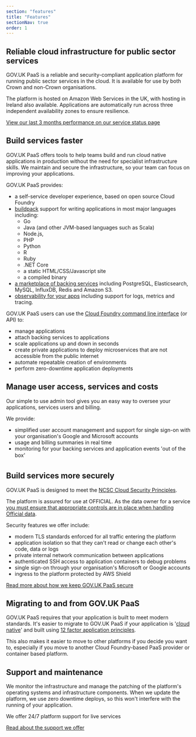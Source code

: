 ```yaml
---
section: "features"
title: "Features"
sectionNav: true
order: 1
---
```


## Reliable cloud infrastructure for public sector services

GOV.UK PaaS is a reliable and security-compliant application platform for running public sector services in the cloud. It is available for use by both Crown and non-Crown organisations.

The platform is hosted on Amazon Web Services in the UK, with hosting in Ireland also available. Applications are automatically run across three independent availability zones to ensure resilience.

[View our last 3 months performance on our service status page](https://status.cloud.service.gov.uk/)

## Build services faster

GOV.UK PaaS offers tools to help teams build and run cloud native applications in production without the need for specialist infrastructure skills. We maintain and secure the infrastructure, so your team can focus on improving your applications.

GOV.UK PaaS provides:

-   a self-service developer experience, based on open source Cloud Foundry
-   [buildpack](https://docs.cloud.service.gov.uk/deploying_apps.html#buildpacks) support for writing applications in most major languages including:
    -   Go
    -   Java (and other JVM-based languages such as Scala)
    -   Node.js,
    -   PHP
    -   Python
    -   R
    -   Ruby
    -   .NET Core
    -   a static HTML/CSS/Javascript site
    -   a compiled binary
-   [a marketplace of backing services](https://admin.london.cloud.service.gov.uk/marketplace) including PostgreSQL, Elasticsearch, MySQL, InfluxDB, Redis and Amazon S3.
-   [observability for your apps](/observability) including support for logs, metrics and tracing.

GOV.UK PaaS users can use the [Cloud Foundry command line interface](https://docs.cloud.service.gov.uk/get_started.html#set-up-the-cloud-foundry-command-line) (or API) to:

-   manage applications
-   attach backing services to applications
-   scale applications up and down in seconds
-   create private applications to deploy microservices that are not accessible from the public internet
-   automate repeatable creation of environments
-   perform zero-downtime application deployments

## Manage user access, services and costs

Our simple to use admin tool gives you an easy way to oversee your applications, services users and billing.

We provide:

-   simplified user account management and support for single sign-on with your organisation's Google and Microsoft accounts
-   usage and billing summaries in real time
-   monitoring for your backing services and application events 'out of the box'

## Build services more securely

GOV.UK PaaS is designed to meet the [NCSC Cloud Security Principles](/cloud-security-principles).

The platform is assured for use at OFFICIAL. As the data owner for a service [you must ensure that appropriate controls are in place when handling Official data](https://www.gov.uk/guidance/official-sensitive-data-and-it).

Security features we offer include:

-   modern TLS standards enforced for all traffic entering the platform
-   application isolation so that they can't read or change each other's code, data or logs
-   private internal network communication between applications
-   authenticated SSH access to application containers to debug problems
-   single sign-on through your organisation's Microsoft or Google accounts
-   ingress to the platform protected by AWS Shield

[Read more about how we keep GOV.UK PaaS secure](/security)

## Migrating to and from GOV.UK PaaS

GOV.UK PaaS requires that your application is built to meet modern standards. It's easier to migrate to GOV.UK PaaS if your application is '[cloud native](https://thenewstack.io/10-key-attributes-of-cloud-native-applications/)' and built using [12 factor application principles](https://docs.cloud.service.gov.uk/architecture.html#12-factor-application-principles).

This also makes it easier to move to other platforms if you decide you want to, especially if you move to another Cloud Foundry-based PaaS provider or container based platform.

## Support and maintenance

We monitor the infrastructure and manage the patching of the platform's operating systems and infrastructure components. When we update the platform, we use zero downtime deploys, so this won't interfere with the running of your application.

We offer 24/7 platform support for live services

[Read about the support we offer](/support-and-response-times)